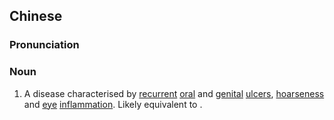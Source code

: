 ==Chinese==
{{zh-forms|type=21}}
{{wikipedia|lang=zh}}

===Pronunciation===
{{zh-pron
|m=húhuòbìng
|c=wu4 waak6 beng6
|cat=n
}}

===Noun===
{{zh-noun}}

# {{lb|zh|TCM}} A disease characterised by [[recurrent]] [[oral]] and [[genital]] [[ulcers]], [[hoarseness]] and [[eye]] [[inflammation]]. Likely equivalent to {{w|Behçet's disease}}.